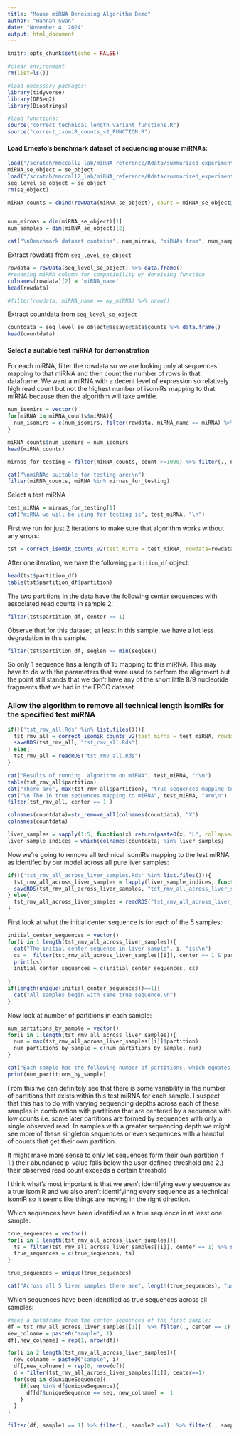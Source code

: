 ```yaml
---
title: "Mouse miRNA Denoising Algorithm Demo"
author: "Hannah Swan"
date: "November 4, 2024"
output: html_document
---
```


```r
knitr::opts_chunk$set(echo = FALSE)
```

```r
#clear environment
rm(list=ls())

```

```r
#load necessary packages:
library(tidyverse)
library(DESeq2)
library(Biostrings)

#load functions:
source("correct_technical_length_variant_functions.R")
source("correct_isomiR_counts_v2_FUNCTION.R")
```

#### Load Ernesto's benchmark dataset of sequencing mouse miRNAs:
```r
load("/scratch/mmccall2_lab/miRNA_reference/Rdata/summarized_experiment_miRNA.RData")
miRNA_se_object = se_object
load("/scratch/mmccall2_lab/miRNA_reference/Rdata/summarized_experiment_isomiR.RData")
seq_level_se_object = se_object
rm(se_object)

miRNA_counts = cbind(rowData(miRNA_se_object), count = miRNA_se_object@assays@data$counts[,"1L"]) %>% data.frame()


num_mirnas = dim(miRNA_se_object)[1]
num_samples = dim(miRNA_se_object)[2]

cat("\nBenchmark dataset contains", num_mirnas, "miRNAs from", num_samples, "samples.\n")

```

Extract rowdata from `seq_level_se_object`
```r
rowdata = rowData(seq_level_se_object) %>% data.frame()
#renaming miRNA column for compatibility w/ denoising function 
colnames(rowdata)[2] = 'miRNA_name'
head(rowdata)

#filter(rowdata, miRNA_name == my_miRNA) %>% nrow()
```

Extract countdata from `seq_level_se_object`
```r
countdata = seq_level_se_object@assays@data$counts %>% data.frame()
head(countdata)

```

#### Select a suitable test miRNA for demonstration 
For each miRNA, filter the rowdata so we are looking only at sequences mapping to that miRNA and then count the number of rows in that dataframe. We want a miRNA with a decent level of expression so relatively high read count but not the highest number of isomiRs mapping to that miRNA because then the algorithm will take awhile. 
```r
num_isomirs = vector()
for(miRNA in miRNA_counts$miRNA){
  num_isomirs = c(num_isomirs, filter(rowdata, miRNA_name == miRNA) %>% nrow())
}

miRNA_counts$num_isomirs = num_isomirs
head(miRNA_counts)

mirnas_for_testing = filter(miRNA_counts, count >=1000) %>% filter(., num_isomirs < 1000) %>% select(., miRNA) %>% unlist()

cat("\nmiRNAs suitable for testing are:\n")
filter(miRNA_counts, miRNA %in% mirnas_for_testing)


```

Select a test miRNA
```r
test_miRNA = mirnas_for_testing[1]
cat("miRNA we will be using for testing is", test_miRNA, "\n")
```

First we run for just 2 iterations to make sure that algorithm works without any errors:
```r
tst = correct_isomiR_counts_v2(test_mirna = test_miRNA, rowdata=rowdata, countdata=countdata, sample_idx = 2, max_iterations = 2, OMEGA_A = 0.05)
```

After one iteration, we have the following `partition_df` object:
```r
head(tst$partition_df)
table(tst$partition_df$partition)
```

The two partitions in the data have the following center sequences with associated read counts in sample 2:
```r
filter(tst$partition_df, center == 1)
```

Observe that for this dataset, at least in this sample, we have a lot less degradation in this sample. 
```r
filter(tst$partition_df, seqlen == min(seqlen))
```

So only 1 sequence has a length of  15 mapping to this miRNA. This may have to do with the parameters that were used to perform the alignment but the point still stands that we don't have any of the short little 8/9  nucleotide fragments that we had in the ERCC dataset. 

### Allow the algorithm to remove all technical length isomiRs for the specified test miRNA
```r
if(!('tst_rmv_all.Rds' %in% list.files())){
  tst_rmv_all = correct_isomiR_counts_v2(test_mirna = test_miRNA, rowdata=rowdata, countdata=countdata, sample_idx=2, max_iterations = 20, OMEGA_A=0.05)
  saveRDS(tst_rmv_all, "tst_rmv_all.Rds")
} else{
  tst_rmv_all = readRDS("tst_rmv_all.Rds")
}
```


```r
cat("Results of running  algorithm on miRNA", test_miRNA, ":\n")
table(tst_rmv_all$partition)
cat("There are", max(tst_rmv_all$partition), "true sequences mapping to miRNA",  test_miRNA, "in this sample. \n")
cat("\n The 16 true sequences mapping to miRNA", test_miRNA, "are\n")
filter(tst_rmv_all, center == 1 )
```


```r
colnames(countdata)=str_remove_all(colnames(countdata), "X")
colnames(countdata)

liver_samples = sapply(1:5, function(x) return(paste0(x, "L", collapse="")))
liver_sample_indices = which(colnames(countdata) %in% liver_samples)
```

Now we're going to remove all technical isomiRs mapping to the test miRNA as identifed by our model across all pure liver samples:
```r
if(!('tst_rmv_all_across_liver_samples.Rds' %in% list.files())){
  tst_rmv_all_across_liver_samples = lapply(liver_sample_indices, function(x) correct_isomiR_counts_v2(test_miRNA, rowdata=rowdata, countdata=countdata, x, max_iterations=20, OMEGA_A=0.05))
  saveRDS(tst_rmv_all_across_liver_samples, "tst_rmv_all_across_liver_samples.Rds")
} else{
  tst_rmv_all_across_liver_samples = readRDS("tst_rmv_all_across_liver_samples.Rds")
}


```


First look at what the initial center sequence is for each of the 5 samples:
```r
initial_center_sequences = vector()
for(i in 1:length(tst_rmv_all_across_liver_samples)){
  cat("The initial center sequence in liver sample", i, "is:\n")
  cs =  filter(tst_rmv_all_across_liver_samples[[i]], center == 1 & partition ==  1) %>% select(.,  uniqueSequence) %>% unlist() 
  print(cs)
  initial_center_sequences = c(initial_center_sequences, cs)
  
}
if(length(unique(initial_center_sequences))==1){
  cat("All samples begin with same true sequence.\n")
}
```

Now look at number of partitions in each sample:
```r
num_partitions_by_sample = vector()
for(i in 1:length(tst_rmv_all_across_liver_samples)){
  num = max(tst_rmv_all_across_liver_samples[[i]]$partition)
  num_partitions_by_sample = c(num_partitions_by_sample, num)
}

cat("Each sample has the following number of partitions, which equates to the number of true isomiR sequences\n")
print(num_partitions_by_sample)
```

From this we can definitely see that there is some variability in the number of partitions that exists within this test miRNA for each sample. I suspect that this has to do with varying sequencing depths across each of these samples in combination with partitions that are centered by a sequence with low counts i.e. some later partitions are formed by sequences with only a single observed read. In samples with a greater sequencing depth we might see more of these singleton sequences or even sequences with a handful of counts that get their own partition. \n \n

It might make more sense to only let sequences form their own partition if 1.) their abundance p-value falls below the user-defined threshold and 2.) their observed read count exceeds a certain threshold \n \n 

I think what's most important is that we aren't identifying every sequence as a true isomiR and we also aren't identifyinng every sequence as a technical isomiR so it seems like things are moving in the right direction. \n \n


Which sequences have been identified as a true sequence in at least one sample:
```r
true_sequences = vector()
for(i in 1:length(tst_rmv_all_across_liver_samples)){
  ts = filter(tst_rmv_all_across_liver_samples[[i]], center == 1) %>% select(., uniqueSequence) %>% unlist() %>% unname()
  true_sequences = c(true_sequences, ts)
}

true_sequences = unique(true_sequences)

cat("Across all 5 liver samples there are", length(true_sequences), "unique true sequences that have been identified\n\n")
```

Which sequences have been identified as true sequences across all samples:
```r
#make a dataframe from the center sequences of the first sample:
df = tst_rmv_all_across_liver_samples[[1]]  %>% filter(., center == 1) 
new_colname = paste0("sample", 1)
df[,new_colname] = rep(1, nrow(df))

for(i in 2:length(tst_rmv_all_across_liver_samples)){
  new_colname = paste0("sample", i)
  df[,new_colname] = rep(0, nrow(df))
  d = filter(tst_rmv_all_across_liver_samples[[i]], center==1)
  for(seq in d$uniqueSequence){
    if(seq %in% df$uniqueSequence){
      df[df$uniqueSequence == seq, new_colname] =  1
    }
  }
}

filter(df, sample1 == 1) %>% filter(., sample2 ==1)  %>% filter(., sample3==1) %>% filter(., sample4==1) %>% filter(.,  sample5==1)

```